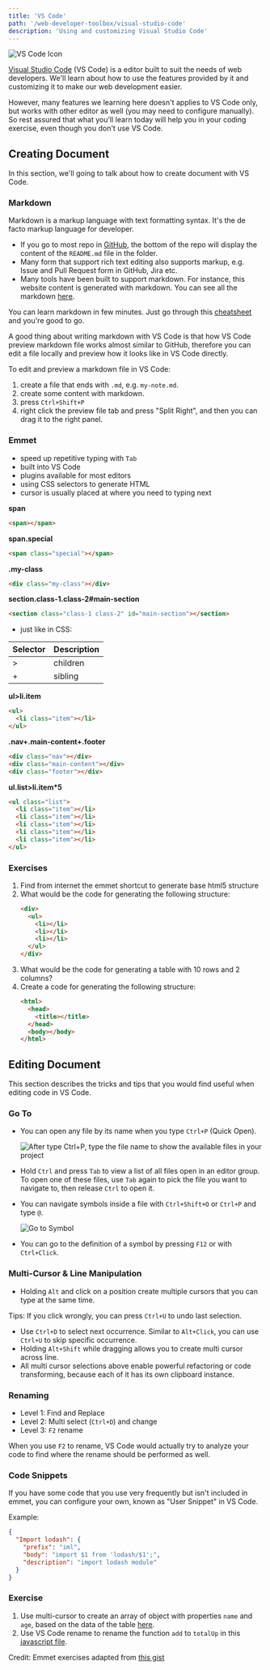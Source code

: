 ```yaml
---
title: 'VS Code'
path: '/web-developer-toolbox/visual-studio-code'
description: 'Using and customizing Visual Studio Code'
---
```


![VS Code Icon](vs-code-icon.png)

[Visual Studio Code][vs-code] (VS Code) is a editor built to suit the needs of web developers. We'll learn about how to use the features provided by it and customizing it to make our web development easier.

However, many features we learning here doesn't applies to VS Code only, but works with other editor as well (you may need to configure manually). So rest assured that what you'll learn today will help you in your coding exercise, even though you don't use VS Code.

## Creating Document

In this section, we'll going to talk about how to create document with VS Code.

### Markdown

Markdown is a markup language with text formatting syntax. It's the de facto markup language for developer.

- If you go to most repo in [GitHub], the bottom of the repo will display the content of the `README.md` file in the folder.
- Many form that support rich text editing also supports markup, e.g. Issue and Pull Request form in GitHub, Jira etc.
- Many tools have been built to support markdown. For instance, this website content is generated with markdown. You can see all the markdown [here][website-repo].

You can learn markdown in few minutes. Just go through this [cheatsheet][markdown-cheatsheet] and you're good to go.

A good thing about writing markdown with VS Code is that how VS Code preview markdown file works almost similar to GitHub, therefore you can edit a file locally and preview how it looks like in VS Code directly.

To edit and preview a markdown file in VS Code:

1.  create a file that ends with `.md`, e.g. `my-note.md`.
1.  create some content with markdown.
1.  press `Ctrl+Shift+P`
1.  right click the preview file tab and press "Split Right", and then you can drag it to the right panel.

### Emmet

- speed up repetitive typing with `Tab`
- built into VS Code
- plugins available for most editors
- using CSS selectors to generate HTML
- cursor is usually placed at where you need to typing next

**span**

```html noWrapper
<span></span>
```

**span.special**

```html noWrapper
<span class="special"></span>
```

**.my-class**

```html noWrapper
<div class="my-class"></div>
```

**section.class-1.class-2#main-section**

```html noWrapper
<section class="class-1 class-2" id="main-section"></section>
```

- just like in CSS:

| Selector | Description |
| -------- | ----------- |
| >        | children    |
| +        | sibling     |

**ul>li.item**

```html noWrapper
<ul>
  <li class="item"></li>
</ul>
```

**.nav+.main-content+.footer**

```html noWrapper
<div class="nav"></div>
<div class="main-content"></div>
<div class="footer"></div>
```

**ul.list>li.item\*5**

```html noWrapper
<ul class="list">
  <li class="item"></li>
  <li class="item"></li>
  <li class="item"></li>
  <li class="item"></li>
  <li class="item"></li>
</ul>
```

<section class="exercise">

### Exercises

1.  Find from internet the emmet shortcut to generate base html5 structure
1.  What would be the code for generating the following structure:
    ```html noWrapper
    <div>
      <ul>
        <li></li>
        <li></li>
        <li></li>
      </ul>
    </div>
    ```
1.  What would be the code for generating a table with 10 rows and 2 columns?
1.  Create a code for generating the following structure:
    ```html noWrapper
    <html>
      <head>
        <title></title>
      </head>
      <body></body>
    </html>
    ```

</section>

## Editing Document

This section describes the tricks and tips that you would find useful when editing code in VS Code.

### Go To

- You can open any file by its name when you type `Ctrl+P` (Quick Open).

  ![After type Ctrl+P, type the file name to show the available files in your project](quick-open.png)

- Hold `Ctrl` and press `Tab` to view a list of all files open in an editor group. To open one of these files, use `Tab` again to pick the file you want to navigate to, then release `Ctrl` to open it.

- You can navigate symbols inside a file with `Ctrl+Shift+O` or `Ctrl+P` and type `@`.

  ![Go to Symbol](go-to-symbol.png)

- You can go to the definition of a symbol by pressing `F12` or with `Ctrl+Click`.

### Multi-Cursor & Line Manipulation

- Holding `Alt` and click on a position create multiple cursors that you can type at the same time.

<aside>

Tips: If you click wrongly, you can press `Ctrl+U` to undo last selection.

</aside>

- Use `Ctrl+D` to select next occurrence. Similar to `Alt+Click`, you can use `Ctrl+U` to skip specific occurrence.
- Holding `Alt+Shift` while dragging allows you to create multi cursor across line.
- All multi cursor selections above enable powerful refactoring or code transforming, because each of it has its own clipboard instance.

### Renaming

- Level 1: Find and Replace
- Level 2: Multi select (`Ctrl+D`) and change
- Level 3: `F2` rename

When you use `F2` to rename, VS Code would actually try to analyze your code to find where the rename should be performed as well.

### Code Snippets

If you have some code that you use very frequently but isn't included in emmet, you can configure your own, known as "User Snippet" in VS Code.

Example:

```json
{
  "Import lodash": {
    "prefix": "iml",
    "body": "import $1 from 'lodash/$1';",
    "description": "import lodash module"
  }
}
```

<section class="exercise">

### Exercise

1.  Use multi-cursor to create an array of object with properties `name` and `age`, based on the data of the table [here](https://gist.github.com/malcolm-kee/d92e8b60ce1369eadc06b7e6f9a88b70#file-multi-cursor-html).
1.  Use VS Code rename to rename the function `add` to `totalUp` in this [javascript file](https://gist.github.com/malcolm-kee/d92e8b60ce1369eadc06b7e6f9a88b70#file-rename-function-js).

<aside>

Credit: Emmet exercises adapted from [this gist](https://gist.github.com/cirops/4715058)

</aside>

</section>

[vs-code]: https://code.visualstudio.com/
[github]: https://github.com/
[website-repo]: https://github.com/malcolm-kee/frontend-developer-toolbox
[markdown-cheatsheet]: https://github.com/adam-p/markdown-here/wiki/Markdown-Cheatsheet
